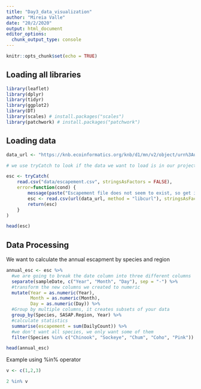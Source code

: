 ```yaml
---
title: "Day3_data_visualization"
author: "Mireia Valle"
date: "20/2/2020"
output: html_document
editor_options: 
  chunk_output_type: console
---
```


```r
knitr::opts_chunk$set(echo = TRUE)
```

## Loading all libraries
```r
library(leaflet)
library(dplyr)
library(tidyr)
library(ggplot2)
library(DT)
library(scales) # install.packages("scales")
library(patchwork) # install.packages("patchwork")
```

## Loading data

```r
data_url <- "https://knb.ecoinformatics.org/knb/d1/mn/v2/object/urn%3Auuid%3Af119a05b-bbe7-4aea-93c6-85434dcb1c5e"

# we use tryCatch to look if the data we want to load is in our project project, in case it isn't, then we will get an error message and it will download it from the url we gave above

esc <- tryCatch(
    read.csv("data/escapement.csv", stringsAsFactors = FALSE),
    error=function(cond) {
        message(paste("Escapement file does not seem to exist, so get it from the KNB."))
        esc <- read.csv(url(data_url, method = "libcurl"), stringsAsFactors = FALSE)
        return(esc)
    }
)

head(esc)

```

## Data Processing

We want to calculate the annual escapment by species and region

```r
annual_esc <- esc %>% 
  #we are going to break the date column into three different columns
  separate(sampleDate, c("Year", "Month", "Day"), sep = "-") %>% 
  #transform the new columns we created to numeric 
  mutate(Year = as.numeric(Year),
         Month = as.numeric(Month),
         Day = as.numeric(Day)) %>%
  #Group by multiple columns, it creates subsets of your data
  group_by(Species, SASAP.Region, Year) %>% 
  #calculate statistics
  summarise(escapement = sum(DailyCount)) %>% 
  #we don't want all species, we only want some of them
  filter(Species %in% c("Chinook", "Sockeye", "Chum", "Coho", "Pink"))

head(annual_esc)
```

Example using %in% operator
```r
v <- c(1,2,3)

2 %in% v
```



